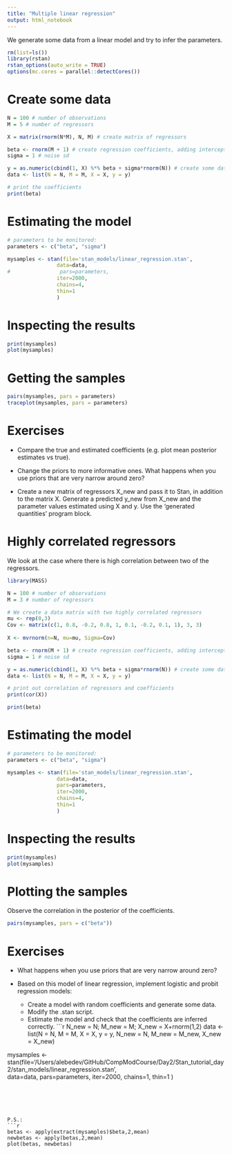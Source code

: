 ```yaml
---
title: "Multiple linear regression"
output: html_notebook
---
```


We generate some data from a linear model and try to infer the parameters. 


```r
rm(list=ls()) 
library(rstan)
rstan_options(auto_write = TRUE)
options(mc.cores = parallel::detectCores())
```


# Create some data

```r

N = 100 # number of observations
M = 5 # number of regressors

X = matrix(rnorm(N*M), N, M) # create matrix of regressors

beta <- rnorm(M + 1) # create regression coefficients, adding intercept
sigma = 1 # noise sd

y = as.numeric(cbind(1, X) %*% beta + sigma*rnorm(N)) # create some data, first column is the intercept
data <- list(N = N, M = M, X = X, y = y) 

# print the coefficients
print(beta)

```


# Estimating the model


```r

# parameters to be monitored: 
parameters <- c("beta", "sigma")

mysamples <- stan(file='stan_models/linear_regression.stan',   
                data=data, 
#                pars=parameters,
                iter=2000, 
                chains=4, 
                thin=1
                )

```


# Inspecting the results

```r
print(mysamples)
plot(mysamples)

```


# Getting the samples

```r
pairs(mysamples, pars = parameters)
traceplot(mysamples, pars = parameters)

```


# Exercises

- Compare the true and estimated coefficients (e.g. plot mean posterior estimates vs true). 

- Change the priors to more informative ones. What happens when you use priors that are very narrow around zero? 

- Create a new matrix of regressors X_new and pass it to Stan, in addition to the matrix X. Generate a predicted y_new from X_new and the parameter values estimated using X and y. Use the 'generated quantities' program block.    



# Highly correlated regressors

We look at the case where there is high correlation between two of the regressors. 

```r
library(MASS)

N = 100 # number of observations
M = 3 # number of regressors

# We create a data matrix with two highly correlated regressors 
mu <- rep(0,3)
Cov <- matrix(c(1, 0.8, -0.2, 0.8, 1, 0.1, -0.2, 0.1, 1), 3, 3)
 
X <- mvrnorm(n=N, mu=mu, Sigma=Cov)

beta <- rnorm(M + 1) # create regression coefficients, adding intercept
sigma = 1 # noise sd

y = as.numeric(cbind(1, X) %*% beta + sigma*rnorm(N)) # create some data, first column is the intercept
data <- list(N = N, M = M, X = X, y = y) 

# print out correlation of regressors and coefficients
print(cor(X))

print(beta)

```

# Estimating the model

```r

# parameters to be monitored: 
parameters <- c("beta", "sigma")

mysamples <- stan(file='stan_models/linear_regression.stan',   
                data=data, 
                pars=parameters,
                iter=2000, 
                chains=4, 
                thin=1
                )

```


# Inspecting the results

```r
print(mysamples)
plot(mysamples)

```

# Plotting the samples
Observe the correlation in the posterior of the coefficients.

```r
pairs(mysamples, pars = c("beta"))
```


# Exercises

- What happens when you use priors that are very narrow around zero? 


- Based on this model of linear regression, implement logistic and probit regression models:
  - Create a model with random coefficients and generate some data.
  - Modify the .stan script.
  - Estimate the model and check that the coefficients are inferred correctly.
```r
N_new = N; M_new = M; X_new = X+rnorm(1,2)
data <- list(N = N, M = M, X = X, y = y, N_new = N, M_new = M_new, X_new = X_new) 

mysamples <- stan(file='/Users/alebedev/GitHub/CompModCourse/Day2/Stan_tutorial_day2/stan_models/linear_regression.stan',   
                  data=data, 
                  pars=parameters,
                  iter=2000, 
                  chains=1, 
                  thin=1
)
```





P.S.:
```r
betas <- apply(extract(mysamples)$beta,2,mean)
newbetas <- apply(betas,2,mean)
plot(betas, newbetas)
```